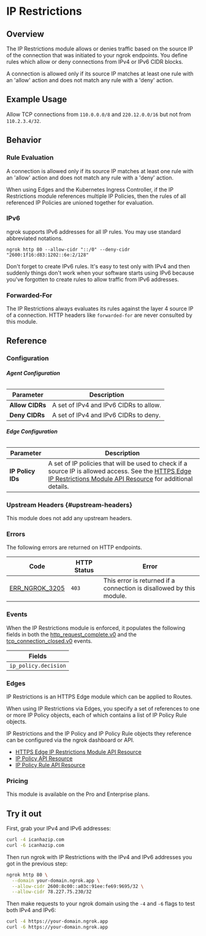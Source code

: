 
# IP Restrictions

## Overview

The IP Restrictions module allows or denies traffic based on the source IP of
the connection that was initiated to your ngrok endpoints. You define rules
which allow or deny connections from IPv4 or IPv6 CIDR blocks.

A connection is allowed only if its source IP matches at least one rule with an
'allow' action and does not match any rule with a 'deny' action.

## Example Usage

Allow TCP connections from `110.0.0.0/8` and `220.12.0.0/16` but not from
`110.2.3.4/32`.

<Tabs groupId="connectivity" queryString="cty">
	<TabItem value="agent-cli" label="Agent CLI" default>
		<AgentCliExample />
	</TabItem>
	<TabItem value="agent-config" label="Agent Config">
		<AgentConfigExample />
	</TabItem>
	<TabItem value="ssh" label="SSH">
		<SshExample />
	</TabItem>
	<TabItem value="go-sdk" label="Go">
		<GoSdkExample />
	</TabItem>
	<TabItem value="javascript-sdk" label="Javascript">
		<JavascriptSdkExample />
	</TabItem>
	<TabItem value="python-sdk" label="Python">
		<PythonSdkExample />
	</TabItem>
	<TabItem value="rust-sdk" label="Rust">
		<RustSdkExample />
	</TabItem>
	<TabItem value="k8s" label="Kubernetes Controller">
		<KubernetesExample />
	</TabItem>
</Tabs>

## Behavior

### Rule Evaluation

A connection is allowed only if its source IP matches at least one rule with an
'allow' action and does not match any rule with a 'deny' action.

When using Edges and the Kubernetes Ingress Controller, if the IP Restrictions
module references multiple IP Policies, then the rules of all referenced IP
Policies are unioned together for evaluation.

### IPv6

ngrok supports IPv6 addresses for all IP rules. You may use standard abbreviated
notations.

```
ngrok http 80 --allow-cidr "::/0" --deny-cidr "2600:1f16:d83:1202::6e:2/128"
```

Don't forget to create IPv6 rules. It's easy to test only with IPv4 and then
suddenly things don't work when your software starts using IPv6 because you've
forgotten to create rules to allow traffic from IPv6 addresses.

### Forwarded-For

The IP Restrictions always evaluates its rules against the layer 4 source IP of
a connection. HTTP headers like `forwarded-for` are never consulted by this
module.

## Reference

### Configuration

###### **Agent Configuration**

| Parameter       | Description                            |
| --------------- | -------------------------------------- |
| **Allow CIDRs** | A set of IPv4 and IPv6 CIDRs to allow. |
| **Deny CIDRs**  | A set of IPv4 and IPv6 CIDRs to deny.  |

###### **Edge Configuration**

| Parameter         | Description                                                                                                                                                                                                          |
| ----------------- | -------------------------------------------------------------------------------------------------------------------------------------------------------------------------------------------------------------------- |
| **IP Policy IDs** | A set of IP policies that will be used to check if a source IP is allowed access. See the [HTTPS Edge IP Restrictions Module API Resource](/api/resources/edge-route-ip-restriction-module/) for additional details. |

### Upstream Headers {#upstream-headers}

This module does not add any upstream headers.

### Errors

The following errors are returned on HTTP endpoints.

| Code                                      | HTTP Status | Error                                                                |
| ----------------------------------------- | ----------- | -------------------------------------------------------------------- |
| [ERR_NGROK_3205](/errors/err_ngrok_3205/) | `403`       | This error is returned if a connection is disallowed by this module. |

### Events

When the IP Restrictions module is enforced, it populates the following fields
in both the
[http_request_complete.v0](/obs/reference/#http-request-complete) and the
[tcp_connection_closed.v0](/obs/reference/#tcp-connection-closed) events.

| Fields               |
| -------------------- |
| `ip_policy.decision` |

### Edges

IP Restrictions is an HTTPS Edge module which can be applied to Routes.

When using IP Restrictions via Edges, you specify a set of references to one or
more IP Policy objects, each of which contains a list of IP Policy Rule
objects.

IP Restrictions and the IP Policy and IP Policy Rule objects they reference can
be configured via the ngrok dashboard or API.

- [HTTPS Edge IP Restrictions Module API Resource](/api/resources/edge-route-ip-restriction-module/)
- [IP Policy API Resource](/api/resources/ip-policies/)
- [IP Policy Rule API Resource](/api/resources/ip-policy-rules/)

### Pricing

This module is available on the Pro and Enterprise plans.

## Try it out

First, grab your IPv4 and IPv6 addresses:

```bash
curl -4 icanhazip.com
curl -6 icanhazip.com
```

Then run ngrok with IP Restrictions with the IPv4 and IPv6 addresses you got in the previous step:

```bash
ngrok http 80 \
  --domain your-domain.ngrok.app \
  --allow-cidr 2600:8c00::a03c:91ee:fe69:9695/32 \
  --allow-cidr 78.227.75.230/32
```

Then make requests to your ngrok domain using the `-4` and `-6` flags to test both IPv4 and IPv6:

```bash
curl -4 https://your-domain.ngrok.app
curl -6 https://your-domain.ngrok.app
```
